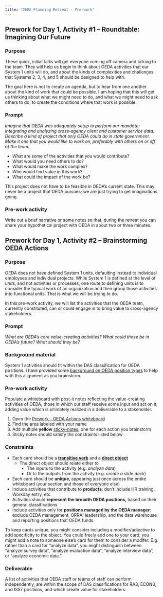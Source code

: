 ```yaml
---
title: "OEDA Planning Retreat - Pre-work"
---
```


## Prework for Day 1, Activity #1 -- Roundtable: Imagining Our Future

### Purpose

These quick, initial talks will get everyone coming off camera and talking to the team. They will help us begin to think about OEDA activities that our System 1 units will do, and about the kinds of complexities and challenges that Systems 2, 3, 4, and 5 should be designed to help with.

The goal here is not to create an agenda, but to hear from one another about the kind of work that could be possible. I am hoping that this will get us thinking about what we might need to do, and what we might need to ask others to do, to create the conditions where that work is possible.

### Prompt

*Imagine that OEDA was adequately setup to perform our mandate: integrating and analyzing cross-agency client and customer service data. Describe a kind of project that only OEDA could do in state government. Make it one that you would like to work on, preferably with others on or off of the team.*

-   What are some of the activities that you would contribute?
-   What would you need others to do?
-   What would make the work complex?
-   Who would find value in this work?
-   What could the impact of the work be?

This project does not have to be feasible in OEDA's current state. This may never be a project that OEDA pursues; we are just trying to get imaginations going.

### Pre-work activity

Write out a brief narrative or some notes so that, during the retreat you can share your hypothetical project with OEDA in about two or three minutes. 


## Prework for Day 1, Activity #2 -- Brainstorming OEDA Actions

### Purpose

OEDA does not have defined System 1 units, defaulting instead to individual employees and individual projects. While System 1 is defined at the level of *units*, and not activities or processes, one route to defining units is to consider the typical work of an organization and then group those activities into functional units. That is what we will be trying to do.

In this pre-work activity, we will list the activities that the OEDA team, currently constituted, can or could engage in to bring value to cross-agency stakeholders.

### Prompt

*What are OEDA's core value-creating activities? What could those be in OEDA's future? What should they be?*

### Background material

System 1 activities should fit within the DAS classification for OEDA positions. I have provided some [background on OEDA position types](retreat_support_OEDA_positions.qmd) to help with this alignment as you brainstorm.

### Pre-work activity

Populate a whiteboard with post-it notes reflecting the value-creating activities of OEDA, those in which our staff receive some input and act on it, adding value which is ultimately realized in a deliverable to a stakeholder.

1.  Open the [Prework - OEDA Actions whiteboard](https://teams.microsoft.com/l/entity/95de633a-083e-42f5-b444-a4295d8e9314/_djb2_msteams_prefix_2138725456?context=%7B%22chatId%22%3A%2219%3Ameeting_NGI5MmE1ZjAtOWQzNS00MjNlLThkMTgtZGIzZDYxYzUxOTYx%40thread.v2%22%2C%22contextType%22%3A%22chat%22%7D&tenantId=658e63e8-8d39-499c-8f48-13adc9452f4c)
2.  Find the area labeled with your name
3.  Add multiple **yellow** [sticky-notes](https://support.microsoft.com/en-us/office/add-notes-and-note-grids-in-whiteboard-6e29d215-a3e0-431b-8ad4-6076fb444daf), one for each action you brainstorm
4.  Sticky notes should satisfy the constraints listed below

### Constraints

-   Each card should be a [**transitive verb**](https://www.grammarly.com/blog/parts-of-speech/transitive-verbs/) and a [**direct object**](https://www.grammarly.com/blog/parts-of-speech/direct-object/)
    -   The direct object should relate either to
        -   The inputs to the activity (e.g. *analyze data*)
        -   Or to the outputs from the activity (e.g. *create a slide deck*)
- Each card should be **unique**, appearing just once across the entire whiteboard (your section and those of everyone else)
-   Include activities that contribute to **products**; don't include HR training, Workday entry, etc.
-   Activities should **represent the breadth OEDA positions,** based on their general classifications
-   Include activities only for **positions managed by the OEDA manager**; exclude OEDA management, ORRAI leadership, and the data warehouse and reporting positions that OEDA funds

To keep cards unique, you might consider including a modifier/adjective to add specificity to the object. You could freely add one to your card; you might add a note to someone else's card for them to consider a modifer. E.g. rather than a card for "analyze data", you might distinguish between "analyze survey data", "analyze evaluation data", "analyze interview data", or "analyze economic data."


### Deliverable

A list of activities that OEDA staff or teams of staff can perform independently, are within the scope of DAS classifications for RA3, ECON3, and ISS7 positions, and which create value for stakeholders.
